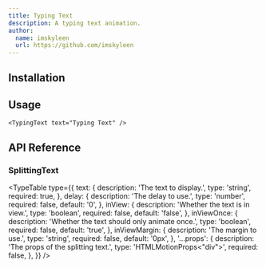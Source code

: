 ```yaml
---
title: Typing Text
description: A typing text animation.
author:
  name: imskyleen
  url: https://github.com/imskyleen
---
```


<ComponentPreview name="demo-primitives-texts-typing" />

## Installation

<ComponentInstallation name="primitives-texts-typing" />

## Usage

```tsx
<TypingText text="Typing Text" />
```

## API Reference

### SplittingText

<TypeTable
  type={{
    text: {
      description: 'The text to display.',
      type: 'string',
      required: true,
    },
    delay: {
      description: 'The delay to use.',
      type: 'number',
      required: false,
      default: '0',
    },
    inView: {
      description: 'Whether the text is in view.',
      type: 'boolean',
      required: false,
      default: 'false',
    },
    inViewOnce: {
      description: 'Whether the text should only animate once.',
      type: 'boolean',
      required: false,
      default: 'true',
    },
    inViewMargin: {
      description: 'The margin to use.',
      type: 'string',
      required: false,
      default: '0px',
    },
    '...props': {
      description: 'The props of the splitting text.',
      type: 'HTMLMotionProps<"div">',
      required: false,
    },
  }}
/>
